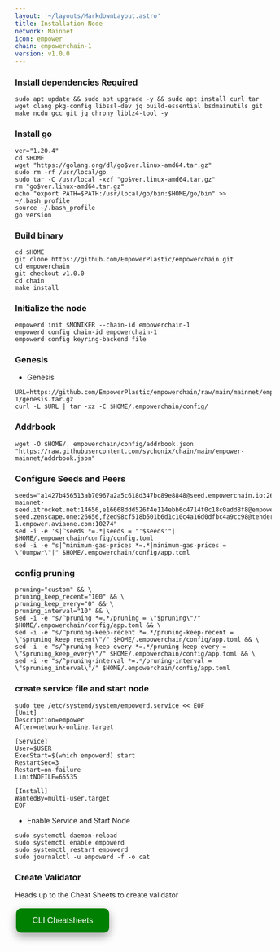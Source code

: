 ```yaml
---
layout: '~/layouts/MarkdownLayout.astro'
title: Installation Node
network: Mainnet
icon: empower
chain: empowerchain-1
version: v1.0.0
---
```


### Install dependencies Required

```
sudo apt update && sudo apt upgrade -y && sudo apt install curl tar wget clang pkg-config libssl-dev jq build-essential bsdmainutils git make ncdu gcc git jq chrony liblz4-tool -y
```

### Install go
```
ver="1.20.4"
cd $HOME
wget "https://golang.org/dl/go$ver.linux-amd64.tar.gz"
sudo rm -rf /usr/local/go
sudo tar -C /usr/local -xzf "go$ver.linux-amd64.tar.gz"
rm "go$ver.linux-amd64.tar.gz"
echo "export PATH=$PATH:/usr/local/go/bin:$HOME/go/bin" >> ~/.bash_profile
source ~/.bash_profile
go version
```

### Build binary

```
cd $HOME
git clone https://github.com/EmpowerPlastic/empowerchain.git
cd empowerchain
git checkout v1.0.0
cd chain
make install
```

### Initialize the node

```
empowerd init $MONIKER --chain-id empowerchain-1
empowerd config chain-id empowerchain-1
empowerd config keyring-backend file
```

### Genesis 

- Genesis

```
URL=https://github.com/EmpowerPlastic/empowerchain/raw/main/mainnet/empowerchain-1/genesis.tar.gz
curl -L $URL | tar -xz -C $HOME/.empowerchain/config/
```

### Addrbook

```
wget -O $HOME/. empowerchain/config/addrbook.json "https://raw.githubusercontent.com/sychonix/chain/main/empower-mainnet/addrbook.json"
```

### Configure Seeds and Peers

```
seeds="a1427b456513ab70967a2a5c618d347bc89e8848@seed.empowerchain.io:26656,6740fa259552a628266a85de8c2a3dee7702b8f9@empower-mainnet-seed.itrocket.net:14656,e16668ddd526f4e114ebb6c4714f0c18c0add8f8@empower-seed.zenscape.one:26656,f2ed98cf518b501b6d1c10c4a16d0dfbc4a9cc98@tenderseed.ccvalidators.com:27001,258f523c96efde50d5fe0a9faeea8a3e83be22ca@seed.empowerchain-1.empower.aviaone.com:10274"
sed -i -e 's|^seeds *=.*|seeds = "'$seeds'"|' $HOME/.empowerchain/config/config.toml
sed -i -e "s|^minimum-gas-prices *=.*|minimum-gas-prices = \"0umpwr\"|" $HOME/.empowerchain/config/app.toml
```

### config pruning

```
pruning="custom" && \
pruning_keep_recent="100" && \
pruning_keep_every="0" && \
pruning_interval="10" && \
sed -i -e "s/^pruning *=.*/pruning = \"$pruning\"/" $HOME/.empowerchain/config/app.toml && \
sed -i -e "s/^pruning-keep-recent *=.*/pruning-keep-recent = \"$pruning_keep_recent\"/" $HOME/.empowerchain/config/app.toml && \
sed -i -e "s/^pruning-keep-every *=.*/pruning-keep-every = \"$pruning_keep_every\"/" $HOME/.empowerchain/config/app.toml && \
sed -i -e "s/^pruning-interval *=.*/pruning-interval = \"$pruning_interval\"/" $HOME/.empowerchain/config/app.toml
```


### create service file and start node
```
sudo tee /etc/systemd/system/empowerd.service << EOF
[Unit]
Description=empower
After=network-online.target

[Service]
User=$USER
ExecStart=$(which empowerd) start
RestartSec=3
Restart=on-failure
LimitNOFILE=65535

[Install]
WantedBy=multi-user.target
EOF
```
- Enable Service and Start Node

```
sudo systemctl daemon-reload
sudo systemctl enable empowerd
sudo systemctl restart empowerd
sudo journalctl -u empowerd -f -o cat
```

### Create Validator

Heads up to the Cheat Sheets to create validator

<a href="https://service.sychonix.me/mainnet/empower/cheat" target="_blank">
  <button style="background-color: green; border: none; color: white; padding: 15px 32px; text-align: center; text-decoration: none; display: inline-block; font-size: 16px; margin: 4px 2px; cursor: pointer; border-radius: 10px; box-shadow: 0 8px 16px 0 rgba(0,0,0,0.2), 0 6px 20px 0 rgba(0,0,0,0.19);" onmouseover="this.style.boxShadow='0 0 0 4px rgba(0,255,0,0.5)'" onmouseout="this.style.boxShadow='0 8px 16px 0 rgba(0,0,0,0.2), 0 6px 20px 0 rgba(0,0,0,0.19)'">CLI Cheatsheets</button>
</a>

